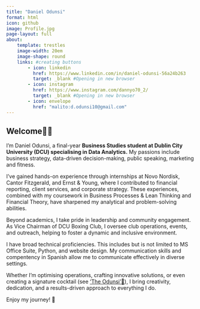 ```yaml
---
title: "Daniel Odunsi"
format: html
icon: github
image: Profile.jpg
page-layout: full
about:
    template: trestles
    image-width: 20em
    image-shape: round
    links: #creating buttons
        - icon: linkedin
          href: https://www.linkedin.com/in/daniel-odunsi-56a24b263
          target: _blank #Opening in new browser
        - icon: instagram
          href: https://www.instagram.com/dannyo70_2/
          target: _blank #Opening in new browser
        - icon: envelope
          href: "malito:d.odunsi10@gmail.com"
---
```


## Welcome👋🏾 ##

I’m Daniel Odunsi, a final-year **Business Studies student at Dublin City University (DCU) specialising in Data Analytics.** My passions include business strategy, data-driven decision-making, public speaking, marketing and fitness.

I’ve gained hands-on experience through internships at Novo Nordisk, Cantor Fitzgerald, and Ernst & Young, where I contributed to financial reporting, client services, and corporate strategy. These experiences, combined with my coursework in Business Processes & Lean Thinking and Financial Theory, have sharpened my analytical and problem-solving abilities.

Beyond academics, I take pride in leadership and community engagement. As Vice Chairman of DCU Boxing Club, I oversee club operations, events, and outreach, helping to foster a dynamic and inclusive environment.

I have broad technical proficiencies. This includes but is not limited to MS Office Suite, Python, and website design. My communication skills and compentency in Spanish allow me to communicate effectively in diverse settings.

Whether I’m optimising operations, crafting innovative solutions, or even creating a signature cocktail (see ['The Odunsi'🍹](about.qmd)), I bring creativity, dedication, and a results-driven approach to everything I do.

Enjoy my journey! 🚀

